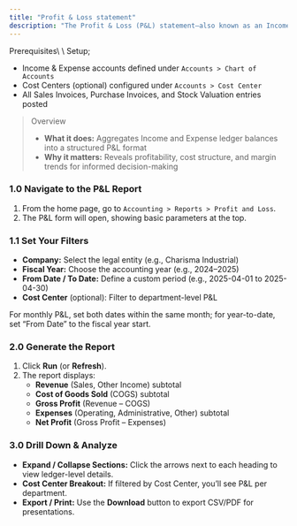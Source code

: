 ```yaml
---
title: "Profit & Loss statement"
description: "The Profit & Loss (P&L) statement—also known as an Income Statement—summarizes your company’s revenues, costs, and expenses over a period, showing net profit or loss. In the CGIC App, you can run a P&L report with flexible filters, date ranges, and cost-center breakdowns."
---
```


<Info>
  Prerequisites\
  \
  Setup;

  - Income & Expense accounts defined under `Accounts > Chart of Accounts`
  - Cost Centers (optional) configured under `Accounts > Cost Center`
  - All Sales Invoices, Purchase Invoices, and Stock Valuation entries posted
</Info>

> Overview
>
> - **What it does:** Aggregates Income and Expense ledger balances into a structured P&L format
> - **Why it matters:** Reveals profitability, cost structure, and margin trends for informed decision-making

### 1.0 Navigate to the P&L Report

1. From the home page, go to `Accounting > Reports > Profit and Loss`.
2. The P&L form will open, showing basic parameters at the top.

### 1.1 Set Your Filters

- **Company:** Select the legal entity (e.g., Charisma Industrial)
- **Fiscal Year:** Choose the accounting year (e.g., 2024–2025)
- **From Date / To Date:** Define a custom period (e.g., 2025-04-01 to 2025-04-30)
- **Cost Center** (optional): Filter to department-level P&L

<Tip>
  For monthly P&L, set both dates within the same month; for year-to-date, set “From Date” to the fiscal year start.
</Tip>

### 2.0 Generate the Report

1. Click **Run** (or **Refresh**).
2. The report displays:
   - **Revenue** (Sales, Other Income) subtotal
   - **Cost of Goods Sold** (COGS) subtotal
   - **Gross Profit** (Revenue – COGS)
   - **Expenses** (Operating, Administrative, Other) subtotal
   - **Net Profit** (Gross Profit – Expenses)

### 3.0 Drill Down & Analyze

- **Expand / Collapse Sections:** Click the arrows next to each heading to view ledger-level details.
- **Cost Center Breakout:** If filtered by Cost Center, you’ll see P&L per department.
- **Export / Print:** Use the **Download** button to export CSV/PDF for presentations.